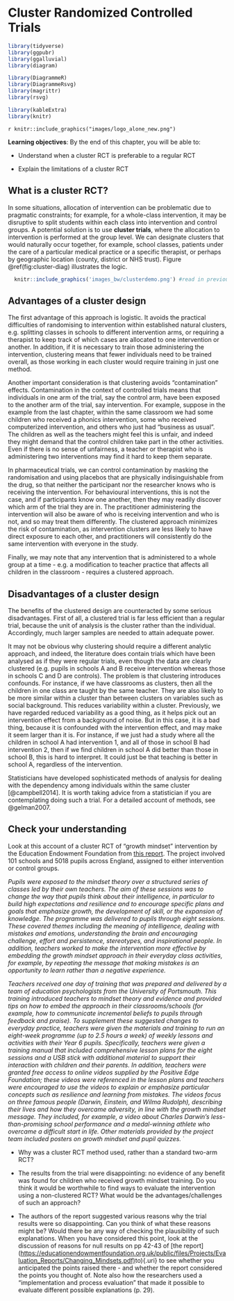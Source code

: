 # Cluster Randomized Controlled Trials {#cluster}

```r

library(tidyverse)
library(ggpubr)
library(ggalluvial)
library(diagram)

library(DiagrammeR)
library(DiagrammeRsvg)
library(magrittr)
library(rsvg)

library(kableExtra)
library(knitr)

```

`r knitr::include_graphics("images/logo_alone_new.png")`

**Learning objectives**: By the end of this chapter, you will be able to:

-   Understand when a cluster RCT is preferable to a regular RCT

-   Explain the limitations of a cluster RCT

## What is a cluster RCT?

In some situations, allocation of intervention can be problematic due to pragmatic constraints; for example, for a whole-class intervention, it may be disruptive to split students within each class into intervention and control groups. A potential solution is to use **cluster trials**, where the allocation to intervention is performed at the group level. We can designate clusters that would naturally occur together, for example, school classes, patients under the care of a particular medical practice or a specific therapist, or perhaps by geographic location (county, district or NHS trust). Figure \@ref(fig:cluster-diag) illustrates the logic.

```r

  knitr::include_graphics('images_bw/clusterdemo.png') #read in previously created diag

```



## Advantages of a cluster design

The first advantage of this approach is logistic. It avoids the practical difficulties of randomising to intervention within established natural clusters, e.g. splitting classes in schools to different intervention arms, or requiring a therapist to keep track of which cases are allocated to one intervention or another. In addition, if it is necessary to train those administering the intervention, clustering means that fewer individuals need to be trained overall, as those working in each cluster would require training in just one method.

Another important consideration is that clustering avoids "contamination" effects. Contamination in the context of controlled trials means that individuals in one arm of the trial, say the control arm, have been exposed to the another arm of the trial, say intervention. For example, suppose in the example from the last chapter, within the same classroom we had some children who received a phonics intervention, some who received computerized intervention, and others who just had "business as usual". The children as well as the teachers might feel this is unfair, and indeed they might demand that the control children take part in the other activities. Even if there is no sense of unfairness, a teacher or therapist who is administering two interventions may find it hard to keep them separate.

In pharmaceutical trials, we can control contamination by masking the randomisation and using placebos that are physically indisinguishable from the drug, so that neither the participant nor the researcher knows who is receiving the intervention. For behavioural interventions, this is not the case, and if participants know one another, then they may readily discover which arm of the trial they are in. The practitioner administering the intervention will also be aware of who is receiving intervention and who is not, and so may treat them differently. The clustered approach minimizes the risk of contamination, as intervention clusters are less likely to have direct exposure to each other, and practitioners will consistently do the same intervention with everyone in the study.

Finally, we may note that any intervention that is administered to a whole group at a time - e.g. a modification to teacher practice that affects all children in the classroom - requires a clustered approach.

## Disadvantages of a cluster design

The benefits of the clustered design are counteracted by some serious disadvantages. First of all, a clustered trial is far less efficient than a regular trial, because the unit of analysis is the cluster rather than the individual. Accordingly, much larger samples are needed to attain adequate power.

It may not be obvious why clustering should require a different analytic approach, and indeed, the literature does contain trials which have been analysed as if they were regular trials, even though the data are clearly clustered (e.g. pupils in schools A and B receive intervention whereas those in schools C and D are controls). The problem is that clustering introduces confounds. For instance, if we have classrooms as clusters, then all the children in one class are taught by the same teacher. They are also likely to be more similar within a cluster than between clusters on variables such as social background. This reduces variability within a cluster. Previously, we have regarded reduced variability as a good thing, as it helps pick out an intervention effect from a background of noise. But in this case, it is a bad thing, because it is confounded with the intervention effect, and may make it seem larger than it is. For instance, if we just had a study where all the children in school A had intervention 1, and all of those in school B had intervention 2, then if we find children in school A did better than those in school B, this is hard to interpret. It could just be that teaching is better in school A, regardless of the intervention.

Statisticians have developed sophisticated methods of analysis for dealing with the dependency among individuals within the same cluster [@campbell2014]. It is worth taking advice from a statistician if you are contemplating doing such a trial. For a detailed account of methods, see @gelman2007.

## Check your understanding

Look at this account of a cluster RCT of "growth mindset" intervention by the Education Endowment Foundation from [this report](https://educationendowmentfoundation.org.uk/public/files/Projects/Evaluation_Reports/Changing_Mindsets.pdf). The project involved 101 schools and 5018 pupils across England, assigned to either intervention or control groups.

::: {#custom}
*Pupils were exposed to the mindset theory over a structured series of classes led by their own teachers. The aim of these sessions was to change the way that pupils think about their intelligence, in particular to build high expectations and resilience and to encourage specific plans and goals that emphasize growth, the development of skill, or the expansion of knowledge. The programme was delivered to pupils through eight sessions. These covered themes including the meaning of intelligence, dealing with mistakes and emotions, understanding the brain and encouraging challenge, effort and persistence, stereotypes, and inspirational people. In addition, teachers worked to make the intervention more effective by embedding the growth mindset approach in their everyday class activities, for example, by repeating the message that making mistakes is an opportunity to learn rather than a negative experience.*

*Teachers received one day of training that was prepared and delivered by a team of education psychologists from the University of Portsmouth. This training introduced teachers to mindset theory and evidence and provided tips on how to embed the approach in their classrooms/schools (for example, how to communicate incremental beliefs to pupils through feedback and praise). To supplement these suggested changes to everyday practice, teachers were given the materials and training to run an eight-week programme (up to 2.5 hours a week) of weekly lessons and activities with their Year 6 pupils. Specifically, teachers were given a training manual that included comprehensive lesson plans for the eight sessions and a USB stick with additional material to support their interaction with children and their parents. In addition, teachers were granted free access to online videos supplied by the Positive Edge Foundation; these videos were referenced in the lesson plans and teachers were encouraged to use the videos to explain or emphasize particular concepts such as resilience and learning from mistakes. The videos focus on three famous people (Darwin, Einstein, and Wilma Rudolph), describing their lives and how they overcame adversity, in line with the growth mindset message. They included, for example, a video about Charles Darwin's less-than-promising school performance and a medal-winning athlete who overcame a difficult start in life. Other materials provided by the project team included posters on growth mindset and pupil quizzes.* ˙
:::

-   Why was a cluster RCT method used, rather than a standard two-arm RCT?

-   The results from the trial were disappointing: no evidence of any benefit was found for children who received growth mindset training. Do you think it would be worthwhile to find ways to evaluate the intervention using a non-clustered RCT? What would be the advantages/challenges of such an approach?

-   The authors of the report suggested various reasons why the trial results were so disappointing. Can you think of what these reasons might be? Would there be any way of checking the plausibility of such explanations. When you have considered this point, look at the discussion of reasons for null results on pp 42-43 of [the report] ([https://educationendowmentfoundation.org.uk/public/files/Projects/Evaluation_Reports/Changing_Mindsets.pdf)](https://educationendowmentfoundation.org.uk/public/files/Projects/Evaluation_Reports/Changing_Mindsets.pdf)to){.uri} to see whether you anticipated the points raised there - and whether the report considered the points you thought of. Note also how the researchers used a "implementation and process evaluation" that made it possible to evaluate different possible explanations (p. 29).

```{=html}
<!-- other relevant example studies - could we devise an exercise on one of these?:
https://www.sciencedirect.com/science/article/pii/S0885200619301292 - early language curriculum - has numerous data points in longitudinal design
https://journals.plos.org/plosone/article?id=10.1371/journal.pone.0250545 - on health literacy in adolescents
https://trialsjournal.biomedcentral.com/articles/10.1186/s13063-018-3043-3 - this one has only 5 schools in each cluster, but say that they have 80% power?

This one looks v relevant but it's not so easy to find a free version online: Neuman, S. B., Newman, E. H., & Dwyer, J. (2011). Educational effects of a vocabulary intervention on preschoolers word knowledge and conceptual development: A cluster-randomized trial. Reading Research Quarterly, 46(3), 249–272. https://doi.org/10.1598/RRQ.46.3.3

-->
```
